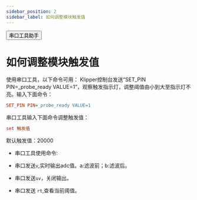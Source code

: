 ```yaml
---
sidebar_position: 2
sidebar_label: 如何调整模块触发值
---
```


<Button variant="contained" disableElevation href="https://apps.microsoft.com/detail/9nblggh43hdm?launch=true&mode=full&hl=en&gl=hk&ocid=bingwebsearch">串口工具助手</Button>

# 如何调整模块触发值
使用串口工具，以下命令可用：
Klipper控制台发送“SET_PIN PIN=_probe_ready VALUE=1”，观察触发指示灯，调整阈值由小到大至指示灯不亮。输入下面命令：
```cfg
SET_PIN PIN=_probe_ready VALUE=1
```
串口工具输入下面命令调整触发值：
```cfg
set 触发值
```
默认触发值：20000
* 串口工具使用命令:

* 串口发送`v`,实时输出adc值。a:滤波前；b:滤波后。
* 串口发送`uv`，关闭输出。
* 串口发送 `rt`,查看当前阈值。
